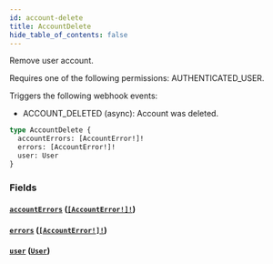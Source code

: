 ```yaml
---
id: account-delete
title: AccountDelete
hide_table_of_contents: false
---
```


Remove user account.

Requires one of the following permissions: AUTHENTICATED_USER.

Triggers the following webhook events:

- ACCOUNT_DELETED (async): Account was deleted.

```graphql
type AccountDelete {
  accountErrors: [AccountError!]!
  errors: [AccountError!]!
  user: User
}
```

### Fields

#### [`accountErrors`](#) ([`[AccountError!]!`](../../../developer/api-reference/objects/account-error))

#### [`errors`](#) ([`[AccountError!]!`](../../../developer/api-reference/objects/account-error))

#### [`user`](#) ([`User`](../../../developer/api-reference/objects/user))
